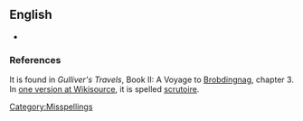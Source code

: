 ==English==
{{en-noun}}
* {{misspelling of|escritoire}}

===References===
It is found in ''Gulliver's Travels'', Book II:  A Voyage to [[Brobdingnag]], chapter 3.  In [[s:Gulliver%27s_Travels/Part_II/Chapter_III|one version at Wikisource]], it is spelled [[scrutoire]].

[[Category:Misspellings]]